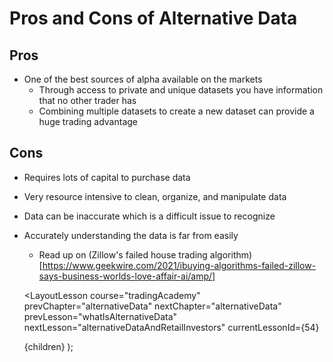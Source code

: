 
# Pros and Cons of Alternative Data

## Pros

- One of the best sources of alpha available on the markets
  - Through access to private and unique datasets you have information that no other trader has
  - Combining multiple datasets to create a new dataset can provide a huge trading advantage

## Cons

- Requires lots of capital to purchase data
- Very resource intensive to clean, organize, and manipulate data
- Data can be inaccurate which is a difficult issue to recognize
- Accurately understanding the data is far from easily
  - Read up on (Zillow's failed house trading algorithm)[https://www.geekwire.com/2021/ibuying-algorithms-failed-zillow-says-business-worlds-love-affair-ai/amp/]

  <LayoutLesson
    course="tradingAcademy"
    prevChapter="alternativeData"
    nextChapter="alternativeData"
    prevLesson="whatIsAlternativeData"
    nextLesson="alternativeDataAndRetailInvestors"
    currentLessonId={54}
  >
    {children}
  </LayoutLesson>
);
